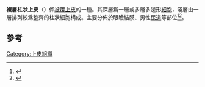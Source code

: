 {{Infobox cell
| Name        = 複層柱狀上皮
| Latin       =
| Image       = Stratified colunar epithelium.png
| Caption     =
| Image2      =
| Caption2    =
| Precursor   =
| System      =
| Artery      =
| Vein        =
| Shape       = Many layers of flat cells
<!--
| Code        = {{TerminologiaHistologica|2|00|02.0.02032}}
-->
}}
'''複層柱狀上皮'''（{{lang-en|stratified columnar epithelium}}）係[[被覆上皮|被覆上皮]]的一種。其深層爲一層或多層多邊形[[細胞|細胞]]，淺層由一層排列較爲整齊的柱狀細胞構成。主要分佈於眼瞼結膜、男性[[尿道|尿道]]等部位<ref>{{cite book|title=《組織學與胚胎學》|publisher=人民衛生出版社|ISBN=978-7-117-20646-4|edition=第三版|author=李和、李繼承等|pages=23|year=2015}}</ref><ref>{{cite web|url=http://hist.class.kmu.edu.tw/Basic/Epithelial/Stratified/Columnar/index.html|title=複層柱狀上皮|publisher=高雄醫學大學|accessdate=2016-03-04|archive-date=2017-03-05|archive-url=https://web.archive.org/web/20170305021818/http://hist.class.kmu.edu.tw/Basic/Epithelial/Stratified/Columnar/index.html|dead-url=no}}</ref>。

==參考==
{{reflist}}

{{上皮細胞與上皮組織}}
{{醫學小作品}}

[[Category:上皮組織|Category:上皮組織]]